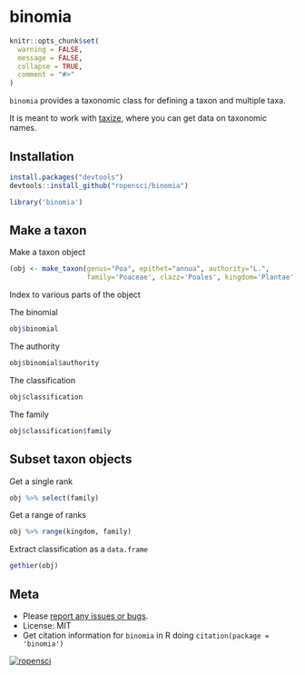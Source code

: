 binomia
=======

```r
knitr::opts_chunk$set(
  warning = FALSE,
  message = FALSE,
  collapse = TRUE,
  comment = "#>"
)
```

`binomia` provides a taxonomic class for defining a taxon and multiple taxa.

It is meant to work with [taxize](https://github.com/ropensci/taxize), where you can get data on taxonomic names.


## Installation

```r
install.packages("devtools")
devtools::install_github("ropensci/binomia")
```

```r
library('binomia')
```

## Make a taxon

Make a taxon object

```r
(obj <- make_taxon(genus="Poa", epithet="annua", authority="L.",
                   family='Poaceae', clazz='Poales', kingdom='Plantae', variety='annua'))
```

Index to various parts of the object

The binomial

```r
obj$binomial
```

The authority

```r
obj$binomial$authority
```

The classification

```r
obj$classification
```

The family

```r
obj$classification$family
```

## Subset taxon objects

Get a single rank

```r
obj %>% select(family)
```

Get a range of ranks

```r
obj %>% range(kingdom, family)
```

Extract classification as a `data.frame`

```r
gethier(obj)
```

## Meta

* Please [report any issues or bugs](https://github.com/ropensci/binomia/issues).
* License: MIT
* Get citation information for `binomia` in R doing `citation(package = 'binomia')`

[![ropensci](http://ropensci.org/public_images/github_footer.png)](http://ropensci.org)
